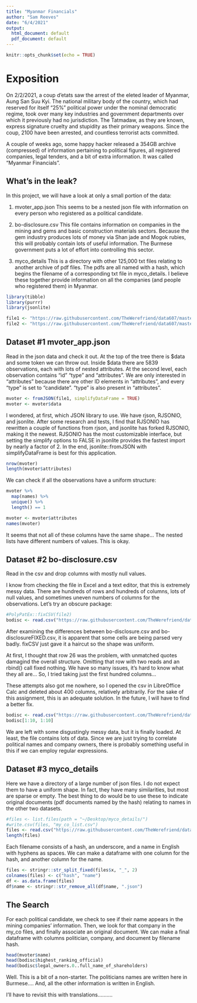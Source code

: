```yaml
---
title: "Myanmar Financials"
author: "Sam Reeves"
date: "6/4/2021"
output:
  html_document: default
  pdf_document: default
---
```


```r
knitr::opts_chunk$set(echo = TRUE)
```

# Exposition

On 2/2/2021, a coup d'etats saw the arrest of the eleted leader of Myanmar, Aung San Suu Kyi.  The national military body of the country, which had reserved for itself "25%" political power under the nominal democratic regime, took over many key industries and government departments over which it previously had no jurisdiction.  The Tatmadaw, as they are known, express signature cruelty and stupidity as their primary weapons.  Since the coup, 2100 have been arrested, and countless terrorist acts committed.

A couple of weeks ago, some happy hacker released a 354GB archive (compressed) of information pertaining to political figures, all registered companies, legal tenders, and a bit of extra information.  It was called "Myanmar Financials".

## What's in the leak?

In this project, we will have a look at only a small portion of the data:

1.  mvoter_app.json
  This seems to be a nested json file with information on every person who registered as a political candidate.

2.  bo-disclosure.csv
  This file contains information on companies in the mining and gems and basic construction materials sectors.  Because the gem industry produces lots of money via Shan jade and Mogok rubies, this will probably contain lots of useful information.  The Burmese government puts a lot of effort into controlling this sector.
  
3.  myco_details
  This is a directory with other 125,000 txt files relating to another archive of pdf files.  The pdfs are all named with a hash, which begins the filename of a corresponding txt file in myco_details.  I believe these together provide information on all the companies (and people who registered them) in Myanmar.

```r
library(tibble)
library(purrr)
library(jsonlite)

file1 <- "https://raw.githubusercontent.com/TheWerefriend/data607/master/project2/mvoter_app.json"
file2 <- "https://raw.githubusercontent.com/TheWerefriend/data607/master/project2/bo-disclosure.csv"
```

## Dataset #1 mvoter_app.json

Read in the json data and check it out.
At the top of the tree there is \$data and some token we can throw out.  Inside \$data there are 5839 observations, each with lots of nested attributes.  At the second level, each observation contains "id" "type" and "attributes".  We are only interested in "attributes" because there are other ID elements in "attributes", and every "type" is set to "candidate".  "type" is also present in "attributes".


```r
mvoter <- fromJSON(file1, simplifyDataFrame = TRUE)
mvoter <- mvoter$data
```

I wondered, at first, which JSON library to use.  We have rjson, RJSONIO, and jsonlite. After some research and tests, I find that RJSONIO has rewritten a couple of functions from rjson, and jsonlite has forked RJSONIO, making it the newest.  RJSONIO has the most customizable interface, but setting the simplify options to FALSE in jsonlite provides the fastest import by nearly a factor of 2.  In the end, jsonlite::fromJSON with simplifyDataFrame is best for this application.

```r
nrow(mvoter)
length(mvoter$attributes)
```

We can check if all the observations have a uniform structure:
```r
mvoter %>%
  map(names) %>%
  unique() %>%
  length() == 1

mvoter <- mvoter$attributes
names(mvoter)
```
It seems that not all of these columns have the same shape...  The nested lists have different numbers of values.  This is okay.

## Dataset #2 bo-disclosure.csv

Read in the csv and drop columns with mostly null values.

I know from checking the file in Excel and a text editor, that this is extremely messy data.  There are hundreds of rows and hundreds of columns, lots of null values, and sometimes uneven numbers of columns for the observations.  Let's try an obscure package:

```r
#PolyPatEx::fixCSV(file2)
bodisc <- read.csv("https://raw.githubusercontent.com/TheWerefriend/data607/master/project2/bo-disclosureFIXED.csv")
```
After examining the differences between bo-disclosure.csv and bo-disclosureFIXED.csv, it is apparent that some cells are being parsed very badly.  fixCSV just gave it a haircut so the shape was uniform.

At first, I thought that row 26 was the problem, with unmatched quotes damagind the overall structure.  Omitting that row with two reads and an rbind() call fixed nothing.  We have so many issues, it's hard to know what they all are... So, I tried taking just the first hundred columns...

These attempts also got me nowhere, so I opened the csv in LibreOffice Calc and deleted about 400 columns, relatively arbitrarily.  For the sake of this assignment, this is an adequate solution.  In the future, I will have to find a better fix.

```r
bodisc <- read.csv("https://raw.githubusercontent.com/TheWerefriend/data607/master/project2/bo-disclosureMARRED.csv", header = TRUE, fill = TRUE)
bodisc[1:10, 1:10]
```

We are left with some disgustingly messy data, but it is finally loaded. At least, the file contains lots of data.  Since we are just trying to correlate political names and company owners, there is probably something useful in this if we can employ regular expressions.

## Dataset #3 myco_details

Here we have a directory of a large number of json files.  I do not expect them to have a uniform shape. In fact, they have many similarities, but most are sparse or empty.  The best thing to do would be to use these to indicate original documents (pdf documents named by the hash) relating to names in the other two datasets.

```r
#files <- list.files(path = "~/Desktop/myco_details/")
#write.csv(files, "my_co_list.csv")
files <- read.csv("https://raw.githubusercontent.com/TheWerefriend/data607/master/project2/my_co_list.csv")
length(files)
```

Each filename consists of a hash, an underscore, and a name in English with hyphens as spaces.  We can make a dataframe with one column for the hash, and another column for the name.

```r
files <- stringr::str_split_fixed(files$x, "_", 2)
colnames(files) <- c("hash", "name")
df <- as.data.frame(files)
df$name <- stringr::str_remove_all(df$name, ".json")
```

## The Search

For each political candidate, we check to see if their name appears in the mining companies' information.  Then, we look for that company in the my_co files, and finally associate an original document.  We can make a final dataframe with columns politician, company, and document by filename hash.

```r
head(mvoter$name)
head(bodisc$highest_ranking_official)
head(bodisc$legal_owners.0..full_name_of_shareholders)
```
Well.  This is a bit of a non-starter.  The politicians names are written here in Burmese.... And, all the other information is written in English.

I'll have to revisit this with translations..........